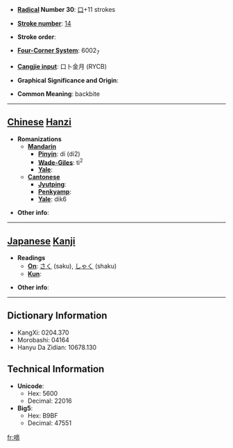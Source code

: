 * '''[[Wiktionary:Chinese radical index| Radical]] Number 30''': [[Wiktionary:Chinese radical index 口|口]]+11 strokes

* '''[[Wiktionary:Chinese total strokes index|Stroke number]]''': [[Wiktionary:Chinese total strokes index 14|14]]

* '''Stroke order''': 

* '''[[Wiktionary:Chinese four corner index|Four-Corner System]]''': 6002<sub>7</sub>

* '''[[Wiktionary:Chinese Cangjie index|Cangjie input]]''': 口卜金月 (RYCB)

* '''Graphical Significance and Origin''': 

* '''Common Meaning''': backbite

----

== [[Chinese]] [[Hanzi]] ==

* '''Romanizations'''
** '''[[Mandarin]]'''
*** '''[[Pinyin]]''': dí (di2)
*** '''[[Wade-Giles]]''': ti<sup>2</sup>
*** '''[[Yale]]''': 
** '''[[Cantonese]]'''
*** '''[[Jyutping]]''':
*** '''[[Penkyamp]]''': 
*** '''[[Yale]]''': dik6

* '''Other info''': 

----

== [[Japanese]] [[Kanji]] ==

* '''Readings'''
** '''[[On]]''': [[さく]] (saku), [[しゃく]] (shaku)
** '''[[Kun]]''': 

* '''Other info''':  

----

== Dictionary Information ==

* KangXi: 0204.370
* Morobashi: 04164
* Hanyu Da Zidian: 10678.130

== Technical Information ==

* '''Unicode''':
** Hex: 5600
** Decimal: 22016
* '''Big5''':
** Hex: B9BF
** Decimal: 47551

[[fr:嘀]]